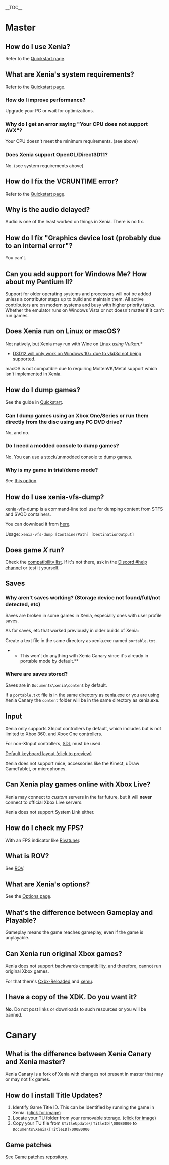 __TOC__

= Master =

== How do I use Xenia? ==
Refer to the [https://github.com/xenia-canary/xenia-canary/wiki/Quickstart Quickstart page].

== What are Xenia's system requirements? ==
Refer to the [https://github.com/xenia-canary/xenia-canary/wiki/Quickstart#system-requirements Quickstart page].

=== How do I improve performance? ===
Upgrade your PC or wait for optimizations.

=== Why do I get an error saying "Your CPU does not support AVX"? ===
Your CPU doesn't meet the minimum requirements. (see above)

=== Does Xenia support OpenGL/Direct3D11? ===
No. (see system requirements above)

== How do I fix the VCRUNTIME error? ==
Refer to the [https://github.com/xenia-canary/xenia-canary/wiki/Quickstart Quickstart page].

== Why is the audio delayed? ==
Audio is one of the least worked on things in Xenia. There is no fix.

== How do I fix "Graphics device lost (probably due to an internal error"? ==
You can't.

== Can you add support for Windows Me? How about my Pentium II? ==
Support for older operating systems and processors will not be added unless a
contributor steps up to build and maintain them. All active contributors are on
modern systems and busy with higher priority tasks. Whether the emulator runs on
Windows Vista or not doesn't matter if it can't run games.

== Does Xenia run on Linux or macOS? ==
Not natively, but Xenia may run with Wine on Linux ''using Vulkan''.*
* [https://github.com/xenia-canary/xenia-canary/wiki/Quickstart#minimum D3D12 will only work on Windows 10+ due to vkd3d not being supported.]

macOS is not compatible due to requiring MoltenVK/Metal support which isn't implemented in Xenia.

== How do I dump games? ==
See the guide in [https://github.com/xenia-canary/xenia-canary/wiki/Quickstart#How-to-rip-games Quickstart].

=== Can I dump games using an Xbox One/Series or run them directly from the disc using any PC DVD drive? ===
No, and no.

=== Do I need a modded console to dump games? ===
No. You can use a stock/unmodded console to dump games.

=== Why is my game in trial/demo mode? ===
See [https://github.com/xenia-canary/xenia-canary/wiki/Options#user-content-Run_games_as_fullactivated this option].

== How do I use xenia-vfs-dump? ==
xenia-vfs-dump is a command-line tool use for dumping content from STFS and SVOD containers.

You can download it from [https://ci.appveyor.com/api/projects/benvanik/xenia/artifacts/xenia-vfs-dump_master.zip?branch=master&job=Configuration:%20Release&pr=false here].

Usage: <code>xenia-vfs-dump [ContainerPath] [DestinationOutput]</code>

== Does game ''X'' run? ==
Check the [https://github.com/xenia-project/game-compatibility#game-compatibility compatibility list]. If it's not there, ask in the [https://discord.gg/Q9mxZf9 Discord #help channel] or test it yourself.

== Saves ==
=== Why aren't saves working? (Storage device not found/full/not detected, etc) ===
Saves are broken in some games in Xenia, especially ones with user profile saves.

As for saves, etc that worked previously in older builds of Xenia:

Create a text file in the same directory as xenia.exe named <code>portable.txt</code>.

**This won't do anything with Xenia Canary since it's already in portable mode by default.**

=== Where are saves stored? ===
Saves are in <code>Documents\xenia\content</code> by default.

If a <code>portable.txt</code> file is in the same directory as xenia.exe or you are using Xenia Canary the <code>content</code> folder will be in the same directory as xenia.exe.

<!--=== How do I transfer saves to/from Xenia? ===
[[How-to-transfer-saves-to-or-from-Xenia]]-->

== Input ==
Xenia only supports XInput controllers by default, which includes but is not limited to Xbox 360, and Xbox One controllers.

For non-XInput controllers, [https://github.com/xenia-canary/xenia-canary/wiki/Options#HID_Input SDL] must be used.

[https://raw.githubusercontent.com/xenia-canary/xenia-canary/refs/heads/wiki/.github/images/xenia_keyboard.png Default keyboard layout (click to preview)]

Xenia does not support mice, accessories like the Kinect, uDraw GameTablet, or microphones.

== Can Xenia play games online with Xbox Live? ==
Xenia may connect to ''custom'' servers in the far future, but it will '''never''' connect to official Xbox Live servers.

Xenia does not support System Link either.

== How do I check my FPS? ==
With an FPS indicator like [https://www.guru3d.com/files-details/rtss-rivatuner-statistics-server-download.html Rivatuner].

== What is ROV? ==
See [[ROV]].

== What are Xenia's options? ==
See the [https://github.com/xenia-canary/xenia-canary/wiki/Options Options page].

== What's the difference between Gameplay and Playable? ==
Gameplay means the game reaches gameplay, even if the game is unplayable.

== Can Xenia run original Xbox games? ==
Xenia does not support backwards compatibility, and therefore, cannot run original Xbox games.

For that there's [https://github.com/Cxbx-Reloaded/Cxbx-Reloaded Cxbx-Reloaded] and [https://xemu.app xemu].

== I have a copy of the XDK. Do you want it? ==
'''No.''' Do not post links or downloads to such resources or you will be banned.

= Canary =

== What is the difference between Xenia Canary and Xenia master? ==
Xenia Canary is a fork of Xenia with changes not present in master that may or may not fix games.

== How do I install Title Updates? ==
# Identify Game Title ID. This can be identified by running the game in Xenia. [https://i.imgur.com/Vhz9sCC.png (click for image)]
# Locate your TU folder from your removable storage. [https://i.imgur.com/M4R1SyZ.png (click for image)]
# Copy your TU file from <code>$TitleUpdate\[TitleID]\000B0000</code> to <code>Documents\Xenia\[TitleID]\000B0000</code>

== Game patches ==
See [https://github.com/xenia-canary/game-patches Game patches repository].
